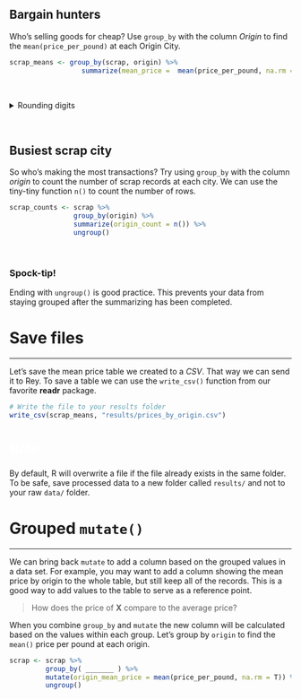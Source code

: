 
## Bargain hunters {-}

Who's selling goods for cheap? Use `group_by` with the column _Origin_ to find the `mean(price_per_pound)` at each Origin City.

```{r mean_price-by-origin, eval = F}
scrap_means <- group_by(scrap, origin) %>%
                  summarize(mean_price =  mean(price_per_pound, na.rm = T))
```

<br>

<details>
<summary class="btn_code_blue"> Rounding digits </summary>
<div class="note" style="margin-top: -7px;">
<p>
### Rounding {-}

You can round the prices to a certain number of digits using the `round()` function. We can finish by adding the `arrange()` function to sort the table by our new column.

```{r mean_price-by-Origin-round, eval = F}
scrap_means <- scrap %>%
               group_by(origin) %>%
               summarize(mean_price       =  mean(price_per_pound, na.rm = T),
                         mean_price_round = round(mean_price, digits = 2)) %>%
               arrange(mean_price_round) %>%
               ungroup()
```

<br>


### Note {-}

The `round()` function in R does not automatically round values ending in 5 upwards. Instead it uses *scientific rounding*, which rounds values ending in 5 to the nearest **even** number. So 2.5 rounded to the nearest even number rounds down to **2**, and 3.5 rounded to the nearest even number rounds up **4**.

</p>
</div>
</details>


<br>

## Busiest scrap city {-}

So who's making the most transactions? Try using `group_by` with the column _origin_ to count the number of scrap records at each city. We can use the tiny-tiny function `n()` to count the number of rows.

```{r grp-by-origin, eval = FALSE}
scrap_counts <- scrap %>%
                group_by(origin) %>%
                summarize(origin_count = n()) %>%
                ungroup()
```

<br>

<div class="note">
### <i class="fas fa-hand-spock"></i> Spock-tip! {-}

Ending with `ungroup()` is good practice. This prevents your data from staying grouped after the summarizing has been completed.
</div>



# Save files
<hr>

Let's save the mean price table we created to a _CSV_. That way we can send it to Rey. To save a table we can use the `write_csv()` function from our favorite **readr** package. 

```{r, eval=F}
# Write the file to your results folder
write_csv(scrap_means, "results/prices_by_origin.csv")
```

<br>

<div class="red-note">
<h3 style="margin-top: 12px; color: white; margin-top: -6px; font-size: 22px;"><i class="fas fa-exclamation-triangle"></i> Note</h3>

By default, R will overwrite a file if the file already exists in the same folder. To be safe, save processed data to a new folder called `results/` and not to your raw `data/` folder.

</div>


# Grouped `mutate()` 
<hr>

We can bring back `mutate` to add a column based on the grouped values in a data set. For example, you may want to add a column showing the mean price by origin to the whole table, but still keep all of the records. This is a good way to add values to the table to serve as a reference point. 

> How does the price of **X** compare to the average price?   

When you combine `group_by` and `mutate` the new column will be calculated based on the values within each group. Let's group by `origin` to find the `mean()` price per pound at each origin. 


```{r mutate-price, eval=F}
scrap <- scrap %>%
         group_by( _______ ) %>% 
         mutate(origin_mean_price = mean(price_per_pound, na.rm = T)) %>% 
         ungroup()
```

<br>
